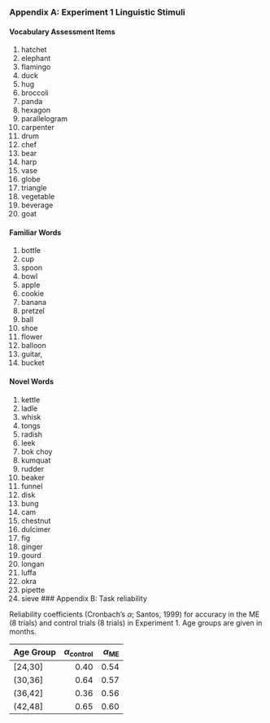 

### Appendix A: Experiment 1 Linguistic Stimuli

#### Vocabulary Assessment Items 
1. hatchet
2. elephant 
3. flamingo 
4. duck
5. hug
6. broccoli 
7. panda
8. hexagon 
9. parallelogram 
10. carpenter 
11. drum 
12. chef 
13. bear 
14. harp 
15. vase 
16. globe 
17. triangle 
28. vegetable
19. beverage 
20. goat

####  Familiar Words 
1. bottle
2. cup
3. spoon
 4. bowl
 5. apple
 6. cookie
 7. banana
 8. pretzel
 9. ball 
 10. shoe
 11. flower
 12.  balloon
 13. guitar,
 14. bucket
 
####  Novel Words 
1. kettle
2. ladle
3. whisk
4. tongs
5. radish
6. leek
7. bok choy
8. kumquat
9. rudder
10. beaker
11. funnel
12. disk
13. bung
14. cam
15. chestnut
16. dulcimer
17. fig
18. ginger
19. gourd
20. longan
21. luffa
22. okra
23. pipette
24. sieve
 \pagebreak
### Appendix B: Task reliability 

Reliability coefficients (Cronbach’s $\alpha$;  Santos, 1999) for accuracy in the ME (8 trials) and control trials (8 trials) in Experiment 1.  Age groups are given in months.

|Age Group | $\alpha$<sub>control <sub>|  $\alpha$<sub>ME <sub>|
|:---------|-------:|----:|
|[24,30]   |    0.40| 0.54|
|(30,36]   |    0.64| 0.57|
|(36,42]   |    0.36| 0.56|
|(42,48]   |    0.65| 0.60|
